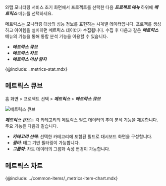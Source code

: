 <!-- azure ncloud oci(oracle-cloud:개별 문서 존재)  -->

와탭 모니터링 서비스 초기 화면에서 프로젝트를 선택한 다음 ***프로젝트 메뉴*** 하위에 ***메트릭스*** 메뉴를 선택하세요.

메트릭스는 모니터링 대상의 성능 정보를 표현하는 시계열 데이터입니다. 프로젝를 생성하고 아이템을 설치하면 메트릭스 데이터가 수집됩니다. 수집 후 다음과 같은 ***메트릭스*** 메뉴의 기능을 통해 통합 분석 기능을 이용할 수 있습니다.

* ***메트릭스 큐브***
* ***메트릭스 차트***
* ***메트릭스 이상 탐지***

{@include: _metrics-stat.mdx}

## 메트릭스 큐브

홈 화면 > 프로젝트 선택 > ***메트릭스*** > ***메트릭스 큐브***

![메트릭스 큐브](/img/integ-metrics-cube.png)

***메트릭스 큐브***는 각 카테고리의 메트릭스 필드 데이터의 추이 분석 기능을 제공합니다. 주요 기능은 다음과 같습니다.

* ***카테고리 선택***: 선택한 카테고리에 포함된 필드로 대시보드 화면을 구성합니다.
* ***필터***: 태그 기반 필터링이 가능합니다. 
* ***그룹화***: 차트 데이터의 그룹화 속성 변경이 가능합니다.

## 메트릭스 차트

{@include: ../common-items/_metrics-item-chart.mdx}